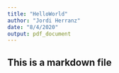 ```yaml
---
title: "HelloWorld"
author: "Jordi Herranz"
date: "8/4/2020"
output: pdf_document
---
```


## This is a markdown file